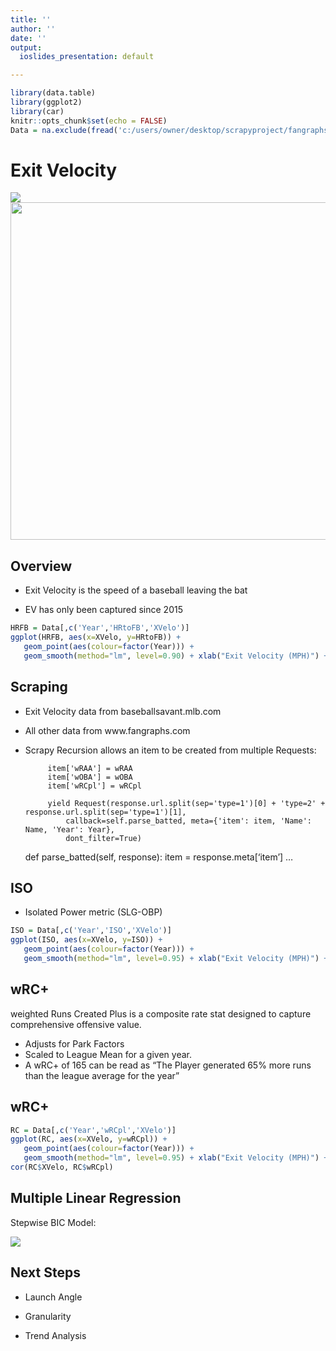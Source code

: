 ```yaml
---
title: ''
author: ''
date: ''
output:
  ioslides_presentation: default

---
```




```r
library(data.table)
library(ggplot2)
library(car)
knitr::opts_chunk$set(echo = FALSE)
Data = na.exclude(fread('c:/users/owner/desktop/scrapyproject/fangraphs/xvelo_3.csv', integer64 = 'numeric'))
```

# Exit Velocity

<img src="https://78.media.tumblr.com/62c12d670ed54a0d09d1b175d6aaa330/tumblr_oswn1xRAsm1qgsza6o1_540.gif"/>
<img src="https://media.giphy.com/media/PH9rytyR6J5vi/giphy.gif" width=540 style="background-color:transparent; border:0px; box-shadow:none;"/>

## Overview

 - Exit Velocity is the speed of a baseball leaving the bat
 
 - EV has only been captured since 2015
 ```r
HRFB = Data[,c('Year','HRtoFB','XVelo')]
ggplot(HRFB, aes(x=XVelo, y=HRtoFB)) +
    geom_point(aes(colour=factor(Year))) +
    geom_smooth(method="lm", level=0.90) + xlab("Exit Velocity (MPH)") + ylab("Home Run to Fly Ball ratio")
```

## Scraping
 
 - Exit Velocity data from baseballsavant.mlb.com
 - All other data from www.fangraphs.com
 - Scrapy Recursion allows an item to be created from multiple Requests:

			item['wRAA'] = wRAA
			item['wOBA'] = wOBA
			item['wRCpl'] = wRCpl

			yield Request(response.url.split(sep='type=1')[0] + 'type=2' + response.url.split(sep='type=1')[1], 
				callback=self.parse_batted, meta={'item': item, 'Name': Name, 'Year': Year}, 
				dont_filter=True)


	def parse_batted(self, response):
		item = response.meta['item']
...




 
## ISO

- Isolated Power metric (SLG-OBP)

 ```r
ISO = Data[,c('Year','ISO','XVelo')]
ggplot(ISO, aes(x=XVelo, y=ISO)) +
    geom_point(aes(colour=factor(Year))) +
    geom_smooth(method="lm", level=0.95) + xlab("Exit Velocity (MPH)") + ylab("ISO")
```

## wRC+
weighted Runs Created Plus is a composite rate stat designed to capture comprehensive offensive value.

- Adjusts for Park Factors
- Scaled to League Mean for a given year.
- A wRC+ of 165 can be read as "The Player generated 65% more runs than the league average for the year"



## wRC+
 ```r
RC = Data[,c('Year','wRCpl','XVelo')]
ggplot(RC, aes(x=XVelo, y=wRCpl)) +
    geom_point(aes(colour=factor(Year))) +
    geom_smooth(method="lm", level=0.95) + xlab("Exit Velocity (MPH)") + ylab("wRC+")
cor(RC$XVelo, RC$wRCpl)
```


## Multiple Linear Regression

Stepwise BIC Model:

<img src="./summary.png"/>

## Next Steps

- Launch Angle

- Granularity

- Trend Analysis